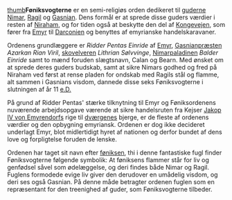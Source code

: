 {{title:Føniksvogterne}}
{{author:Laura Holmegaard}}
{{timestamp:2010-01-28T09:56:42Z}}
{{copyright:Føniksvogterne}}
[[Fil:Føniksvogterne.jpg|thumb]]'''Føniksvogterne''' er en semi-religiøs orden dedikeret til [[guderne]] [[Nimar]], [[Ragil]] og [[Gasnian]]. Dens formål er at sprede disse guders værdier i resten af [[Niraham]], og for tiden også at beskytte den del af [[Kongevejen]], som fører fra [[Emyr]] til [[Darconien]] og benyttes af emyrianske handelskaravaner.

Ordenens grundlæggere er ''Ridder Pentas Einride'' af [[Emyr]], [[præst|Gasnianpræsten]] ''Azarkan Rian Viril'', [[skovelver|skovelveren]] ''Lithrian Sølvvinge'',  [[paladin|Nimarpaladinen]] ''Balder Einride'' samt to mænd foruden slægtsnavn, Calan og Bearn. Med ønsket om at sprede deres guders budskab, samt at sikre Nimars godhed og fred på Niraham ved først at rense pladen for ondskab med Ragils stål og flamme, alt sammen i Gasnians visdom, dannede disse seks Føniksvogterne i slutningen af år 11 [[e.D.]]

På grund af Ridder Pentas' stærke tilknytning til Emyr og Føniksordenens nuværende arbejdsopgave værende at sikre handelsruten fra Kejser [[Jakop IV von Emyrendorf|Jakop IV von Emyrendorfs]] rige til [[dværg|dværgenes]] bjerge, er de fleste af ordenens værdier og den opbygning emyriansk. Ordenen er dog ikke decideret underlagt Emyr, blot midlertidigt hyret af nationen og derfor bundet af dens love og forpligtelse foruden de lenske.

Ordenen har taget sit navn efter [[føniks|føniksen]], thi i denne fantastiske fugl finder Føniksvogterne følgende symbolik: At føniksens flammer står for liv og genfødsel såvel som ødelæggelse, og deri findes både Nimar og Ragil. Fuglens formodede evige liv giver den derudover en umådelig visdom, og deri ses også Gasnian. På denne måde betragter ordenen fuglen som en repræsentant for den treenighed af guder, som Føniksvogterne tilbeder.